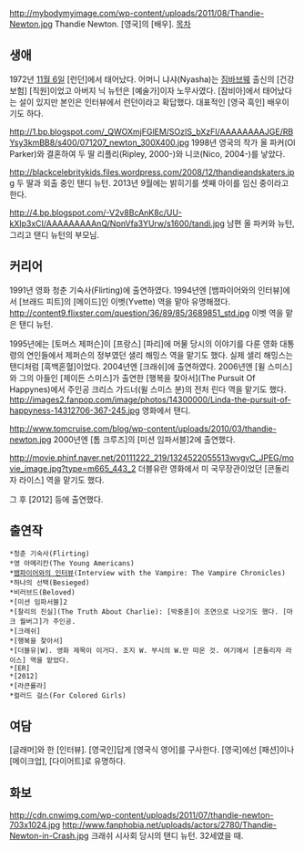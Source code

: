 http://mybodymyimage.com/wp-content/uploads/2011/08/Thandie-Newton.jpg
Thandie Newton. [영국]의 [배우].
[[목차]]
== 생애 ==
1972년 [[11월 6일]] [런던]에서 태어났다. 어머니 냐샤(Nyasha)는 [[짐바브웨]] 출신의 [건강보험] [직원]이었고 아버지 닉 뉴턴은 [예술가]이자 노무사였다. [잠비아]에서 태어났다는 설이 있지만 본인은 인터뷰에서 런던이라고 확답했다. 대표적인 [영국 흑인] 배우이기도 하다. 

http://1.bp.blogspot.com/_QWOXmjFGlEM/SOzIS_bXzFI/AAAAAAAAJGE/RBYsy3kmBB8/s400/071207_newton_300X400.jpg
1998년 영국의 작가 올 파커(Ol Parker)와 결혼하여 두 딸 리플리(Ripley, 2000-)와 니코(Nico, 2004-)를 낳았다.

http://blackcelebritykids.files.wordpress.com/2008/12/thandieandskaters.jpg
두 딸과 외출 중인 탠디 뉴턴. 2013년 9월에는 밝히기를 셋째 아이를 임신 중이라고 한다.

http://4.bp.blogspot.com/-V2v8BcAnK8c/UU-kXIp3xCI/AAAAAAAAAnQ/NpnVfa3YUrw/s1600/tandi.jpg
남편 올 파커와 뉴턴, 그리고 탠디 뉴턴의 부모님.
== 커리어 ==
1991년 영화 청춘 기숙사(Flirting)에 출연하였다. 1994년엔 [뱀파이어와의 인터뷰]에서 [브래드 피트]의 [메이드]인 이벳(Yvette) 역을 맡아 유명해졌다.
http://content9.flixster.com/question/36/89/85/3689851_std.jpg
이벳 역을 맡은 탠디 뉴턴.

1995년에는 [토머스 제퍼슨]이 [프랑스] [파리]에 머물 당시의 이야기를 다룬 영화 대통령의 연인들에서 제퍼슨의 정부였던 샐리 해밍스 역을 맡기도 했다. 실제 샐리 해밍스는 탠디처럼 [흑백혼혈]이었다. 2004년엔 [크래쉬]에 출연하였다. 2006년엔 [윌 스미스]와 그의 아들인 [제이든 스미스]가 출연한 [행복을 찾아서](The Pursuit Of Happynes)에서 주인공 크리스 가드너(윌 스미스 분)의 전처 린다 역을 맡기도 했다.
http://images2.fanpop.com/image/photos/14300000/Linda-the-pursuit-of-happyness-14312706-367-245.jpg
영화에서 탠디.

http://www.tomcruise.com/blog/wp-content/uploads/2010/03/thandie-newton.jpg
2000년엔 [톰 크루즈]의 [미션 임파서블]2에 출연했다.

http://movie.phinf.naver.net/20111222_219/1324522055513wvgvC_JPEG/movie_image.jpg?type=m665_443_2
더블유란 영화에서 미 국무장관이었던 [콘돌리자 라이스] 역을 맡기도 했다.

그 후 [2012] 등에 출연했다.
== 출연작 ==
 *청춘 기숙사(Flirting)
 *영 아메리칸(The Young Americans)
 *[[뱀파이어와의 인터뷰]](Interview with the Vampire: The Vampire Chronicles)
 *하나의 선택(Besieged)
 *비러브드(Beloved)
 *[미션 임파서블]2
 *[찰리의 진실](The Truth About Charlie): [박중훈]이 조연으로 나오기도 했다. [마크 월버그]가 주인공.
 *[크래쉬]
 *[행복을 찾아서]
 *[더블유|W]. 영화 제목이 이거다. 조지 W. 부시의 W.만 따온 것. 여기에서 [콘돌리자 라이스] 역을 맡았다.
 *[ER]
 *[2012]
 *[라큰롤라]
 *컬러드 걸스(For Colored Girls)
== 여담 ==
{{{#!html
<iframe width="420" height="315" src="//www.youtube.com/embed/L6WDCwgjBG8" frameborder="0" allowfullscreen></iframe>


}}}
[글래머]와 한 [인터뷰]. [영국인]답게 [영국식 영어]를 구사한다. [영국]에선 [패션]이나 [메이크업], [다이어트]로 유명하다.
== 화보 ==
http://cdn.cnwimg.com/wp-content/uploads/2011/07/thandie-newton-703x1024.jpg
http://www.fanphobia.net/uploads/actors/2780/Thandie-Newton-in-Crash.jpg
크래쉬 시사회 당시의 탠디 뉴턴. 32세였을 때.
